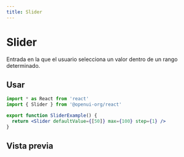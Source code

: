 ```yaml
---
title: Slider
---
```



# Slider

Entrada en la que el usuario selecciona un valor dentro de un rango determinado.

## Usar

```jsx
import * as React from 'react'
import { Slider } from '@openui-org/react'

export function SliderExample() {
  return <Slider defaultValue={[50]} max={100} step={1} />
}
```

## Vista previa

<Preview>
  <Slider defaultValue={[50]} max={100} step={1} />
</Preview>
